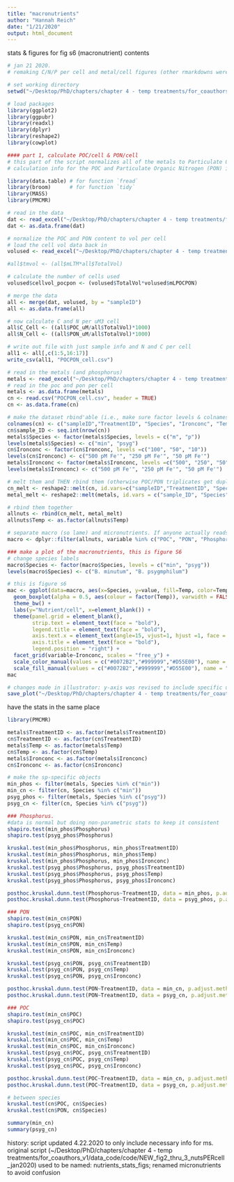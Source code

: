 ```yaml
---
title: "macronutrients"
author: "Hannah Reich"
date: "1/21/2020"
output: html_document
---
```


stats & figures for fig s6 (macronutrient) contents

```r
# jan 21 2020.
# remaking C/N/P per cell and metal/cell figures (other rmarkdowns were getting super crowded so made a new one)

# set working directory
setwd("~/Desktop/PhD/chapters/chapter 4 - temp treatments/for_coauthors_v1/data_code/code/")

# load packages
library(ggplot2)
library(ggpubr)
library(readxl)
library(dplyr)
library(reshape2)
library(cowplot)

#### part 1, calculate POC/cell & PON/cell
# this part of the script normalizes all of the metals to Particulate Organic Carbon (POC).
# calculation info for the POC and Particulate Organic Nitrogen (PON) is in the excel file "poc_pon"

library(data.table) # for function `fread`
library(broom)      # for function `tidy`
library(MASS)
library(PMCMR)

# read in the data
dat <- read_excel("~/Desktop/PhD/chapters/chapter 4 - temp treatments/for_coauthors_v1/data_code/poc_pon.xlsx", sheet = "pocpon_forR")
dat <- as.data.frame(dat)

# normalize the POC and PON content to vol per cell
# load the cell vol data back in
volused <- read_excel("~/Desktop/PhD/chapters/chapter 4 - temp treatments/for_coauthors_v1/data_code/cell_density.xlsx", sheet ="vol")

#all$tmvol <- (all$mLTM*all$TotalVol)

# calculate the number of cells used
volused$cellvol_pocpon <- (volused$TotalVol*volused$mLPOCPON)

# merge the data
all <- merge(dat, volused, by = "sampleID")
all <- as.data.frame(all)

# now calculate C and N per uM3 cell
all$C_Cell <- ((all$POC_uM/all$TotalVol)*1000)
all$N_Cell <- ((all$PON_uM/all$TotalVol)*1000)

# write out file with just sample info and N and C per cell
all1 <- all[,c(1:5,16:17)]
write_csv(all1, "POCPON_cell.csv")

# read in the metals (and phosphorus)
metals <- read_excel("~/Desktop/PhD/chapters/chapter 4 - temp treatments/for_coauthors_v1/data_code/metallome_um3.xlsx", sheet = "formanova")
# read in the poc and pon per cell
metals <- as.data.frame(metals)
cn <- read.csv("POCPON_cell.csv", header = TRUE)
cn <- as.data.frame(cn)

# make the dataset rbind'able (i.e., make sure factor levels & colnames will match)
colnames(cn) <- c("sampleID","TreatmentID", "Species", "Ironconc", "Temp", "POC", "PON")
cn$sample_ID <- seq.int(nrow(cn))
metals$Species <- factor(metals$Species, levels = c("m", "p"))
levels(metals$Species) <- c("min", "psyg")
cn$Ironconc <- factor(cn$Ironconc, levels =c("100", "50", "10"))
levels(cn$Ironconc) <- c("500 pM Fe'", "250 pM Fe'", "50 pM Fe'")
metals$Ironconc <- factor(metals$Ironconc, levels =c("500", "250", "50"))
levels(metals$Ironconc) <- c("500 pM Fe'", "250 pM Fe'", "50 pM Fe'")

# melt them and THEN rbind them (otherwise POC/PON triplicates get duplicated because icpms data has tech reps)
cn_melt <- reshape2::melt(cn, id.vars=c("sampleID","TreatmentID", "Species", "Ironconc", "Temp", "sample_ID"), measure.vars=c("POC","PON"))
metal_melt <- reshape2::melt(metals, id.vars = c("sample_ID", "Species", "Ironconc", "Temp", "TreatmentID", "sampleID"), measure.vars = c("Cobalt", "Copper", "Iron", "Manganese", "Nickel", "Zinc", "Phosphorus"))

# rbind them together
allnuts <- rbind(cn_melt, metal_melt)
allnuts$Temp <- as.factor(allnuts$Temp)

# separate macro (so lame) and micronutrients. If anyone actually reads this github and agrees trace metals are the coolest but macronutrients get a disproportionate amount of fame, please tweet "Trace metals are the coolest & they MATTER for coral-algal symbiosis #SoMetal @HannahGReich" and I will buy you ice cream (make sure to tag me).
macro <- dplyr::filter(allnuts, variable %in% c("POC", "PON", "Phosphorus"))

### make a plot of the macronutrients, this is figure S6
# change species labels
macro$Species <- factor(macro$Species, levels = c("min", "psyg"))
levels(macro$Species) <- c("B. minutum", "B. psygmphilum")

# this is figure s6
mac <- ggplot(data=macro, aes(x=Species, y=value, fill=Temp, color=Temp)) +
  geom_boxplot(alpha = 0.5, aes(colour = factor(Temp)), varwidth = FALSE, position = position_dodge(1, preserve = "single")) +
  theme_bw() +
  labs(y="Nutrient/cell", x=element_blank()) +
  theme(panel.grid = element_blank(),
        strip.text = element_text(face = "bold"),
        legend.title = element_text(face = "bold"),
        axis.text.x = element_text(angle=15, vjust=1, hjust =1, face = "italic"),
        axis.title = element_text(face = "bold"),
        legend.position = "right") +
  facet_grid(variable~Ironconc, scales = "free_y") +
  scale_color_manual(values = c("#0072B2","#999999","#D55E00"), name = "Temperature", breaks = c("26", "28", "30"), labels=c("26°C", "28°C", "30°C")) +
  scale_fill_manual(values = c("#0072B2","#999999","#D55E00"), name = "Temperature", breaks = c("26", "28", "30"), labels=c("26°C", "28°C", "30°C"))
mac

# changes made in illustrator: y-axis was revised to include specific units. this wasn't done in R because POC & PON had different units from phosphorus.
save_plot("~/Desktop/PhD/chapters/chapter 4 - temp treatments/for_coauthors_v1/figs/figs_v4_01212020/FigS6_macronutrients.pdf", mac, base_aspect_ratio = 1.9)


```

have the stats in the same place
```r
library(PMCMR)

metals$TreatmentID <- as.factor(metals$TreatmentID)
cn$TreatmentID <- as.factor(cn$TreatmentID)
metals$Temp <- as.factor(metals$Temp)
cn$Temp <- as.factor(cn$Temp)
metals$Ironconc <- as.factor(metals$Ironconc)
cn$Ironconc <- as.factor(cn$Ironconc)

# make the sp-specific objects
min_phos <- filter(metals, Species %in% c("min"))
min_cn <- filter(cn, Species %in% c("min"))
psyg_phos <- filter(metals, Species %in% c("psyg"))
psyg_cn <- filter(cn, Species %in% c("psyg"))

### Phosphorus. 
#data is normal but doing non-parametric stats to keep it consistent
shapiro.test(min_phos$Phosphorus)
shapiro.test(psyg_phos$Phosphorus)

kruskal.test(min_phos$Phosphorus, min_phos$TreatmentID)
kruskal.test(min_phos$Phosphorus, min_phos$Temp)
kruskal.test(min_phos$Phosphorus, min_phos$Ironconc)
kruskal.test(psyg_phos$Phosphorus, psyg_phos$TreatmentID)
kruskal.test(psyg_phos$Phosphorus, psyg_phos$Temp)
kruskal.test(psyg_phos$Phosphorus, psyg_phos$Ironconc)

posthoc.kruskal.dunn.test(Phosphorus~TreatmentID, data = min_phos, p.adjust.method = "fdr")
posthoc.kruskal.dunn.test(Phosphorus~TreatmentID, data = psyg_phos, p.adjust.method = "fdr")

### PON 
shapiro.test(min_cn$PON)
shapiro.test(psyg_cn$PON)

kruskal.test(min_cn$PON, min_cn$TreatmentID)
kruskal.test(min_cn$PON, min_cn$Temp)
kruskal.test(min_cn$PON, min_cn$Ironconc)

kruskal.test(psyg_cn$PON, psyg_cn$TreatmentID)
kruskal.test(psyg_cn$PON, psyg_cn$Temp)
kruskal.test(psyg_cn$PON, psyg_cn$Ironconc)

posthoc.kruskal.dunn.test(PON~TreatmentID, data = min_cn, p.adjust.method = "fdr")
posthoc.kruskal.dunn.test(PON~TreatmentID, data = psyg_cn, p.adjust.method = "fdr")

### POC
shapiro.test(min_cn$POC)
shapiro.test(psyg_cn$POC)

kruskal.test(min_cn$POC, min_cn$TreatmentID)
kruskal.test(min_cn$POC, min_cn$Temp)
kruskal.test(min_cn$POC, min_cn$Ironconc)
kruskal.test(psyg_cn$POC, psyg_cn$TreatmentID)
kruskal.test(psyg_cn$POC, psyg_cn$Temp)
kruskal.test(psyg_cn$POC, psyg_cn$Ironconc)

posthoc.kruskal.dunn.test(POC~TreatmentID, data = min_cn, p.adjust.method = "fdr")
posthoc.kruskal.dunn.test(POC~TreatmentID, data = psyg_cn, p.adjust.method = "fdr")

# between species
kruskal.test(cn$POC, cn$Species)
kruskal.test(cn$PON, cn$Species)

summary(min_cn)
summary(psyg_cn)
```

history: script updated 4.22.2020 to only include necessary info for ms. original script (~/Desktop/PhD/chapters/chapter 4 - temp treatments/for_coauthors_v1/data_code/code/NEW_fig2_thru_3_nutsPERcell_jan2020)
used to be named: nutrients_stats_figs; renamed micronutrients to avoid confusion

